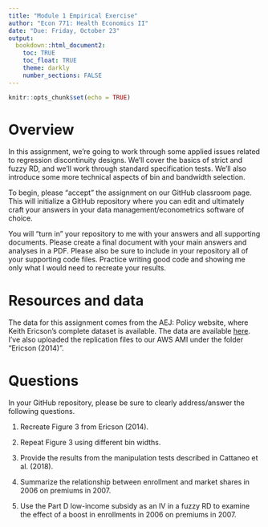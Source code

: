 ```yaml
---
title: "Module 1 Empirical Exercise"
author: "Econ 771: Health Economics II"
date: "Due: Friday, October 23"
output: 
  bookdown::html_document2:
    toc: TRUE
    toc_float: TRUE
    theme: darkly
    number_sections: FALSE
---
```


```r
knitr::opts_chunk$set(echo = TRUE)
```

# Overview
In this assignment, we're going to work through some applied issues related to regression discontinuity designs. We'll cover the basics of strict and fuzzy RD, and we'll work through standard specification tests. We'll also introduce some more technical aspects of bin and bandwidth selection.

To begin, please "accept" the assignment on our GitHub classroom page. This will initialize a GitHub repository where you can edit and ultimately craft your answers in your data management/econometrics software of choice.  

You will "turn in" your repository to me with your answers and all supporting documents. Please create a final document with your main answers and analyses in a PDF. Please also be sure to include in your repository all of your supporting code files. Practice writing good code and showing me only what I would need to recreate your results.


# Resources and data
The data for this assignment comes from the AEJ: Policy website, where Keith Ericson's complete dataset is available. The data are available [here](https://www.aeaweb.org/articles?id=10.1257/pol.6.1.38). I've also uploaded the replication files to our AWS AMI under the folder "Ericson (2014)".

# Questions
In your GitHub repository, please be sure to clearly address/answer the following questions.

1. Recreate Figure 3 from Ericson (2014).

2. Repeat Figure 3 using different bin widths.

3. Provide the results from the manipulation tests described in Cattaneo et al. (2018).

4. Summarize the relationship between enrollment and market shares in 2006 on premiums in 2007.

5. Use the Part D low-income subsidy as an IV in a fuzzy RD to examine the effect of a boost in enrollments in 2006 on premiums in 2007.

